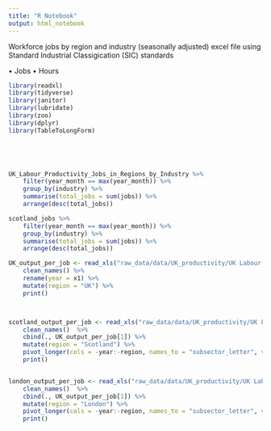 ```yaml
---
title: "R Notebook"
output: html_notebook
---
```


Workforce jobs by region and industry (seasonally adjusted) excel file using Standard Industrial Classigication (SIC) standards

• Jobs
• Hours


```r
library(readxl)
library(tidyverse)
library(janitor)
library(lubridate)
library(zoo)
library(dplyr)
library(TableToLongForm)



    
```

```r
UK_Labour_Productivity_Jobs_in_Regions_by_Industry %>%
    filter(year_month == max(year_month)) %>%
    group_by(industry) %>% 
    summarise(total_jobs = sum(jobs)) %>% 
    arrange(desc(total_jobs))

```

```r
scotland_jobs %>%
    filter(year_month == max(year_month)) %>%
    group_by(industry) %>% 
    summarise(total_jobs = sum(jobs)) %>% 
    arrange(desc(total_jobs))
```

```r

UK_output_per_job <- read_xls("raw_data/data/UK_productivity/UK Labour Productivity - Region by Industry.xls", sheet = "OpJ (value)", range = "A7:R27") %>%
    clean_names() %>%
    rename(year = x1) %>%
    mutate(region = "UK") %>% 
    print()



scotland_output_per_job <- read_xls("raw_data/data/UK_productivity/UK Labour Productivity - Region by Industry.xls", sheet = "OpJ (value)", range = "GG7:GW27") %>%
    clean_names()  %>%
    cbind(., UK_output_per_job[1]) %>% 
    mutate(region = "Scotland") %>%
    pivot_longer(cols = -year:-region, names_to = "subsector_letter", values_to = "output_per_job") %>%
    print()


london_output_per_job <- read_xls("raw_data/data/UK_productivity/UK Labour Productivity - Region by Industry.xls", sheet = "OpJ (value)", range = "DQ7:EG27") %>%
    clean_names()  %>%
    cbind(., UK_output_per_job[1]) %>% 
    mutate(region = "London") %>%
    pivot_longer(cols = -year:-region, names_to = "subsector_letter", values_to = "output_per_job") %>%
    print()




```

